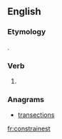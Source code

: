 ==English==

===Etymology===
{{suffix|constrain|est|lang=en}}.

===Verb===
{{head|en}}

# {{context|archaic|lang=en}} {{en-archaic second-person singular of|constrain|lang=en}}

===Anagrams===
* [[transections#English|transections]]

[[fr:constrainest]]